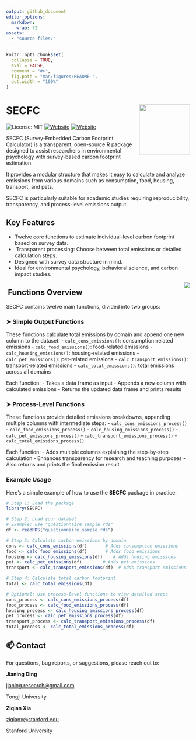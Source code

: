 ```yaml
---
output: github_document
editor_options: 
  markdown: 
    wrap: 72
assets:
  - "source-files/" 
---
```


<!-- README.md is generated from README.Rmd. Please edit that file -->

```r
knitr::opts_chunk$set(
  collapse = TRUE,
  eval = FALSE,
  comment = "#>",
  fig.path = "man/figures/README-",
  out.width = "100%"
)
```

# SECFC <img src="source-files/logo.png" align="right" height="139"/>

![License: MIT](https://img.shields.io/badge/License-MIT-yellow.svg)
[![Website](https://img.shields.io/badge/Website-Jianing_Ding-skyblue)](https://jianing-ding.netlify.app/)
[![Website](https://img.shields.io/badge/Website-Ziqian_Xia-red)](https://ziqian-xia.tech/)

<!-- badges: start -->

<!-- badges: end -->

SECFC (Survey-Embedded Carbon Footprint Calculator) is a transparent,
open-source R package designed to assist researchers in environmental
psychology with survey-based carbon footprint estimation.

It provides a modular structure that makes it easy to calculate and
analyze emissions from various domains such as consumption, food,
housing, transport, and pets.

SECFC is particularly suitable for academic studies requiring
reproducibility, transparency, and process-level emissions output.

## Key Features

-   Twelve core functions to estimate individual-level carbon footprint
    based on survey data.
-   ️ Transparent processing: Choose between total emissions or detailed
    calculation steps.
-   Designed with survey data structure in mind.
-   Ideal for environmental psychology, behavioral science, and carbon
    impact studies.

<img src="source-files/flowchart.png" align="right" />


## ️ Functions Overview

SECFC contains twelve main functions, divided into two groups:

### ➤ Simple Output Functions

These functions calculate total emissions by domain and append one new
column to the dataset: - `calc_cons_emissions()`: consumption-related
emissions - `calc_food_emissions()`: food-related emissions -
`calc_housing_emissions()`: housing-related emissions -
`calc_pet_emissions()`: pet-related emissions -
`calc_transport_emissions()`: transport-related emissions -
`calc_total_emissions()`: total emissions across all domains

Each function: - Takes a data frame as input - Appends a new column with
calculated emissions - Returns the updated data frame and prints results

### ➤ Process-Level Functions

These functions provide detailed emissions breakdowns, appending
multiple columns with intermediate steps: -
`calc_cons_emissions_process()` - `calc_food_emissions_process()` -
`calc_housing_emissions_process()` - `calc_pet_emissions_process()` -
`calc_transport_emissions_process()` - `calc_total_emissions_process()`

Each function: - Adds multiple columns explaining the step-by-step
calculation - Enhances transparency for research and teaching purposes -
Also returns and prints the final emission result

### Example Usage

Here’s a simple example of how to use the **SECFC** package in practice:

```r
# Step 1: Load the package
library(SECFC)

# Step 2: Load your dataset
# Example: use "questionnaire_sample.rds"
df <- readRDS("questionnaire_sample.rds")

# Step 3: Calculate carbon emissions by domain
cons <- calc_cons_emissions(df)       # Adds consumption emissions
food <- calc_food_emissions(df)       # Adds food emissions
housing <- calc_housing_emissions(df)    # Adds housing emissions
pet <- calc_pet_emissions(df)        # Adds pet emissions
transport <- calc_transport_emissions(df)  # Adds transport emissions

# Step 4: Calculate total carbon footprint
total <- calc_total_emissions(df)

# Optional: Use process-level functions to view detailed steps
cons_process <- calc_cons_emissions_process(df)
food_process <- calc_food_emissions_process(df)
housing_process <- calc_housing_emissions_process(df)
pet_process <- calc_pet_emissions_process(df)
transport_process <- calc_transport_emissions_process(df)
total_process <- calc_total_emissions_process(df)
```

## 📫 Contact

For questions, bug reports, or suggestions, please reach out to:

**Jianing Ding**

[jianing.research\@gmail.com](mailto:jianing.research@gmail.com){.email}

Tongji University

**Ziqian Xia**

[ziqianx\@stanford.edu](mailto:ziqianx@stanford.edu){.email}

Stanford University
